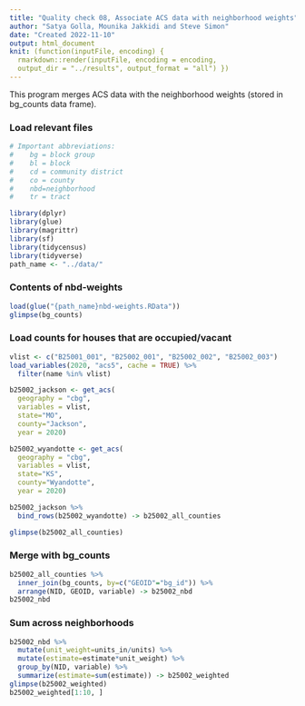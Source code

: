 ```yaml
---
title: "Quality check 08, Associate ACS data with neighborhood weights"
author: "Satya Golla, Mounika Jakkidi and Steve Simon"
date: "Created 2022-11-10"
output: html_document
knit: (function(inputFile, encoding) {
  rmarkdown::render(inputFile, encoding = encoding,
  output_dir = "../results", output_format = "all") })  
---
```


This program merges ACS data with the neighborhood weights (stored in bg_counts data frame).

### Load relevant files

```r
# Important abbreviations:
#    bg = block group
#    bl = block
#    cd = community district
#    co = county
#    nbd=neighborhood
#    tr = tract

library(dplyr)
library(glue)
library(magrittr)
library(sf)
library(tidycensus)
library(tidyverse)
path_name <- "../data/"
```

### Contents of nbd-weights

```r
load(glue("{path_name}nbd-weights.RData"))
glimpse(bg_counts)
```

### Load counts for houses that are occupied/vacant

```r
vlist <- c("B25001_001", "B25002_001", "B25002_002", "B25002_003")
load_variables(2020, "acs5", cache = TRUE) %>%
  filter(name %in% vlist)

b25002_jackson <- get_acs(
  geography = "cbg", 
  variables = vlist, 
  state="MO",
  county="Jackson",
  year = 2020)

b25002_wyandotte <- get_acs(
  geography = "cbg", 
  variables = vlist, 
  state="KS",
  county="Wyandotte",
  year = 2020)

b25002_jackson %>%
  bind_rows(b25002_wyandotte) -> b25002_all_counties

glimpse(b25002_all_counties)

```

### Merge with bg_counts

```r
b25002_all_counties %>%
  inner_join(bg_counts, by=c("GEOID"="bg_id")) %>%
  arrange(NID, GEOID, variable) -> b25002_nbd
b25002_nbd
```

### Sum across neighborhoods

```r
b25002_nbd %>%
  mutate(unit_weight=units_in/units) %>%
  mutate(estimate=estimate*unit_weight) %>%
  group_by(NID, variable) %>%
  summarize(estimate=sum(estimate)) -> b25002_weighted
glimpse(b25002_weighted)
b25002_weighted[1:10, ]
```
